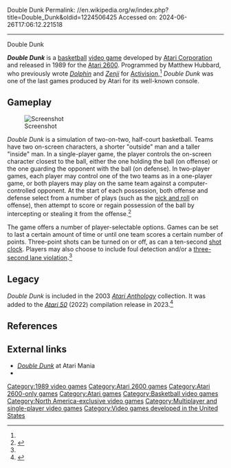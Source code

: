 Double Dunk
Permalink: //en.wikipedia.org/w/index.php?title=Double_Dunk&oldid=1224506425
Accessed on: 2024-06-26T17:06:12.221518



------
Double Dunk
{{Infobox video game
|title=
|image= doubledunk.jpg
|caption= 
|developer= [[Atari Corporation]]
|publisher= Atari Corporation
|designer= Matthew Hubbard<ref name=giantlist/>
|series= 
|released= {{vgrelease|NA|1989<ref>[http://www.gamefaqs.com/atari2600/584692-double-dunk/data ''Double Dunk''] at [[GameFAQs]]</ref>}}
|genre= [[Sports game|Basketball]]
|modes= [[Single-player video game|Single-player]], 2-player simultaneous
|platforms= [[Atari 2600]]
}}

'''''Double Dunk''''' is a [[basketball]] [[video game]] developed by [[Atari Corporation]] and released in 1989 for the [[Atari 2600]]. Programmed by Matthew Hubbard, who previously wrote ''[[Dolphin (video game)|Dolphin]]'' and ''[[Zenji (video game)|Zenji]]'' for [[Activision]],<ref name="giantlist"/> ''Double Dunk'' was one of the last games produced by Atari for its well-known console.

==Gameplay==
[[File:Double_Dunk_Screenshot.png|thumb|left|Screenshot]]

''Double Dunk'' is a simulation of two-on-two, half-court basketball. Teams have two on-screen characters, a shorter "outside" man and a taller "inside" man. In a single-player game, the player controls the on-screen character closest to the ball, either the one holding the ball (on offense) or the one guarding the opponent with the ball (on defense). In two-player games, each player may control one of the two teams as in a one-player game, or both players may play on the same team against a computer-controlled opponent. At the start of each possession, both offense and defense select from a number of plays (such as the [[pick and roll]] on offense), then attempt to score or regain possession of the ball by intercepting or stealing it from the offense.<ref name="DDInst">{{cite web|url=http://www.atariage.com/manual_html_page.html?SoftwareLabelID=153|title=Atari 2600 Manuals (HTML) - Double Dunk (Atari)|work=AtariAge.com|access-date=2010-10-13}}</ref>

The game offers a number of player-selectable options. Games can be set to last a certain amount of time or until one team scores a certain number of points. Three-point shots can be turned on or off, as can a ten-second [[shot clock]]. Players may also choose to include foul detection and/or a [[three seconds rule|three-second lane violation]].<ref name="DDInst"/>

==Legacy==
''Double Dunk'' is included in the 2003 ''[[Atari Anthology]]'' collection.{{fact|date=December 2023}} It was added to the ''[[Atari 50]]'' (2022) compilation release in 2023.<ref>{{cite web|url=https://www.gamespot.com/articles/atari-50-the-anniversary-celebration-gets-a-few-more-forgotten-classics-today/1100-6519699/|work=[[GameSpot]]|title=Atari 50: The Anniversary Celebration Gets a Few More Forgotten Classics Today|last=Bonthuys|first=Darryn|date=December 5, 2023|accessdate=December 5, 2023|archiveurl=https://web.archive.org/web/20231205162812/https://www.gamespot.com/articles/atari-50-the-anniversary-celebration-gets-a-few-more-forgotten-classics-today/1100-6519699/|archivedate=December 5, 2023}}</ref>

==References==
{{reflist|refs=
<ref name=giantlist>{{cite web|title=The Giant List of Classic Game Programmers|url=https://dadgum.com/giantlist/ |last1=Hague |first1=James}}</ref>
}}

==External links==
*[http://www.atarimania.com/game-atari-2600-vcs-double-dunk_s7042.html ''Double Dunk''] at Atari Mania
*{{AtariAge software|id=153}}

[[Category:1989 video games]]
[[Category:Atari 2600 games]]
[[Category:Atari 2600-only games]]
[[Category:Atari games]]
[[Category:Basketball video games]]
[[Category:North America-exclusive video games]]
[[Category:Multiplayer and single-player video games]]
[[Category:Video games developed in the United States]]


{{basketball-videogame-stub}}